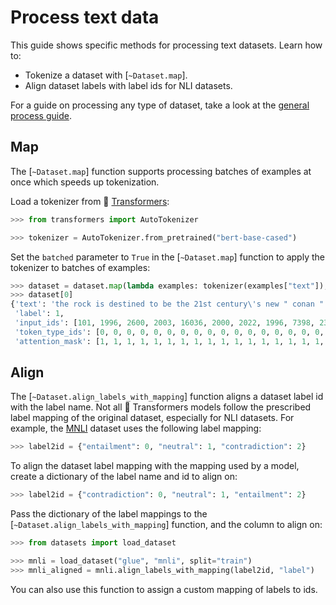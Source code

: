 # Process text data

This guide shows specific methods for processing text datasets. Learn how to:

- Tokenize a dataset with [`~Dataset.map`].
- Align dataset labels with label ids for NLI datasets.

For a guide on processing any type of dataset, take a look at the [general process guide](./process).

## Map

The [`~Dataset.map`] function supports processing batches of examples at once which speeds up tokenization.

Load a tokenizer from 🤗 [Transformers](https://huggingface.co/transformers/):

```py
>>> from transformers import AutoTokenizer

>>> tokenizer = AutoTokenizer.from_pretrained("bert-base-cased")
```

Set the `batched` parameter to `True` in the [`~Dataset.map`] function to apply the tokenizer to batches of examples:

```py
>>> dataset = dataset.map(lambda examples: tokenizer(examples["text"]), batched=True)
>>> dataset[0]
{'text': 'the rock is destined to be the 21st century\'s new " conan " and that he\'s going to make a splash even greater than arnold schwarzenegger , jean-claud van damme or steven segal .', 
 'label': 1, 
 'input_ids': [101, 1996, 2600, 2003, 16036, 2000, 2022, 1996, 7398, 2301, 1005, 1055, 2047, 1000, 16608, 1000, 1998, 2008, 2002, 1005, 1055, 2183, 2000, 2191, 1037, 17624, 2130, 3618, 2084, 7779, 29058, 8625, 13327, 1010, 3744, 1011, 18856, 19513, 3158, 5477, 4168, 2030, 7112, 16562, 2140, 1012, 102], 
 'token_type_ids': [0, 0, 0, 0, 0, 0, 0, 0, 0, 0, 0, 0, 0, 0, 0, 0, 0, 0, 0, 0, 0, 0, 0, 0, 0, 0, 0, 0, 0, 0, 0, 0, 0, 0, 0, 0, 0, 0, 0, 0, 0, 0, 0, 0, 0, 0, 0], 
 'attention_mask': [1, 1, 1, 1, 1, 1, 1, 1, 1, 1, 1, 1, 1, 1, 1, 1, 1, 1, 1, 1, 1, 1, 1, 1, 1, 1, 1, 1, 1, 1, 1, 1, 1, 1, 1, 1, 1, 1, 1, 1, 1, 1, 1, 1, 1, 1, 1]}
```

## Align

The [`~Dataset.align_labels_with_mapping`] function aligns a dataset label id with the label name. Not all 🤗 Transformers models follow the prescribed label mapping of the original dataset, especially for NLI datasets. For example, the [MNLI](https://huggingface.co/datasets/glue) dataset uses the following label mapping:

```py
>>> label2id = {"entailment": 0, "neutral": 1, "contradiction": 2}
```

To align the dataset label mapping with the mapping used by a model, create a dictionary of the label name and id to align on:

```py
>>> label2id = {"contradiction": 0, "neutral": 1, "entailment": 2}
```

Pass the dictionary of the label mappings to the [`~Dataset.align_labels_with_mapping`] function, and the column to align on:

```py
>>> from datasets import load_dataset

>>> mnli = load_dataset("glue", "mnli", split="train")
>>> mnli_aligned = mnli.align_labels_with_mapping(label2id, "label")
```

You can also use this function to assign a custom mapping of labels to ids.